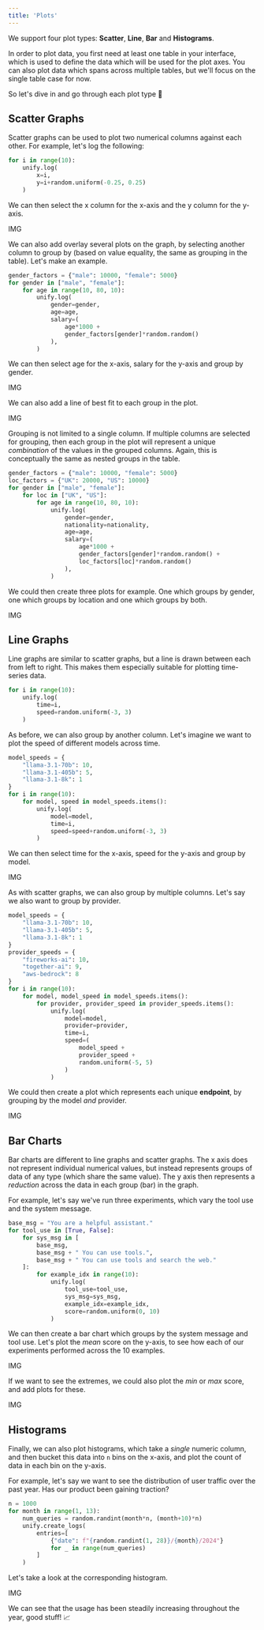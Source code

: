 ```yaml
---
title: 'Plots'
---
```


We support four plot types: **Scatter**, **Line**, **Bar** and **Histograms**.

In order to plot data, you first need at least one table in your interface,
which is used to define the data which will be used for the plot axes.
You can also plot data which spans across multiple tables,
but we'll focus on the single table case for now.

So let's dive in and go through each plot type 🤿

## Scatter Graphs

Scatter graphs can be used to plot two numerical columns against each other.
For example, let's log the following:

```python
for i in range(10):
    unify.log(
        x=i,
        y=i+random.uniform(-0.25, 0.25)
    )
```

We can then select the x column for the x-axis and the y column for the y-axis.

IMG

We can also add overlay several plots on the graph, by selecting another column to group by (based on value equality, the same as grouping in the table).
Let's make an example.

```python
gender_factors = {"male": 10000, "female": 5000}
for gender in ["male", "female"]:
    for age in range(10, 80, 10):
        unify.log(
            gender=gender,
            age=age,
            salary=(
                age*1000 +
                gender_factors[gender]*random.random()
            ),
        )
```

We can then select age for the x-axis, salary for the y-axis and group by gender.

IMG

We can also add a line of best fit to each group in the plot.

IMG

Grouping is not limited to a single column. If multiple columns are selected for grouping,
then each group in the plot will represent a unique *combination* of the values in the grouped columns.
Again, this is conceptually the same as nested groups in the table.

```python
gender_factors = {"male": 10000, "female": 5000}
loc_factors = {"UK": 20000, "US": 10000}
for gender in ["male", "female"]:
    for loc in ["UK", "US"]:
        for age in range(10, 80, 10):
            unify.log(
                gender=gender,
                nationality=nationality,
                age=age,
                salary=(
                    age*1000 +
                    gender_factors[gender]*random.random() +
                    loc_factors[loc]*random.random()
                ),
            )
```

We could then create three plots for example. One which groups by gender, one which groups by location and one which groups by both.

IMG

## Line Graphs

Line graphs are similar to scatter graphs, but a line is drawn between each from left to right.
This makes them especially suitable for plotting time-series data.

```python
for i in range(10):
    unify.log(
        time=i,
        speed=random.uniform(-3, 3)
    )
```

As before, we can also group by another column.
Let's imagine we want to plot the speed of different models across time.

```python
model_speeds = {
    "llama-3.1-70b": 10,
    "llama-3.1-405b": 5,
    "llama-3.1-8k": 1
}
for i in range(10):
    for model, speed in model_speeds.items():
        unify.log(
            model=model,
            time=i,
            speed=speed+random.uniform(-3, 3)
        )
```

We can then select time for the x-axis, speed for the y-axis and group by model.

IMG

As with scatter graphs, we can also group by multiple columns.
Let's say we also want to group by provider.

```python
model_speeds = {
    "llama-3.1-70b": 10,
    "llama-3.1-405b": 5,
    "llama-3.1-8k": 1
}
provider_speeds = {
    "fireworks-ai": 10,
    "together-ai": 9,
    "aws-bedrock": 8
}
for i in range(10):
    for model, model_speed in model_speeds.items():
        for provider, provider_speed in provider_speeds.items():
            unify.log(  
                model=model,
                provider=provider,
                time=i,
                speed=(
                    model_speed + 
                    provider_speed + 
                    random.uniform(-5, 5)
                )
            )
```

We could then create a plot which represents each unique **endpoint**, by grouping by the model *and* provider.

IMG

## Bar Charts

Bar charts are different to line graphs and scatter graphs.
The x axis does not represent individual numerical values,
but instead represents groups of data of any type (which share the same value).
The y axis then represents a *reduction* across the data in each group (bar) in the graph.

For example, let's say we've run three experiments, which vary the tool use and the system message.

```python
base_msg = "You are a helpful assistant."
for tool_use in [True, False]:
    for sys_msg in [
        base_msg,
        base_msg + " You can use tools.",
        base_msg + " You can use tools and search the web."
    ]:
        for example_idx in range(10):
            unify.log(
                tool_use=tool_use,
                sys_msg=sys_msg,
                example_idx=example_idx,
                score=random.uniform(0, 10)
            )
```

We can then create a bar chart which groups by the system message and tool use.
Let's plot the *mean* score on the y-axis,
to see how each of our experiments performed across the 10 examples.

IMG

If we want to see the extremes, we could also plot the *min* or *max* score, and add plots for these.

IMG

## Histograms

Finally, we can also plot histograms, which take a *single* numeric column,
and then bucket this data into `n` bins on the x-axis, and plot the count of data in each bin on the y-axis.

For example, let's say we want to see the distribution of user traffic over the past year.
Has our product been gaining traction?

```python
n = 1000
for month in range(1, 13):
    num_queries = random.randint(month*n, (month+10)*n)
    unify.create_logs(
        entries=[
            {"date": f"{random.randint(1, 28)}/{month}/2024"}
            for _ in range(num_queries)
        ]
    )
```

Let's take a look at the corresponding histogram.

IMG

We can see that the usage has been steadily increasing throughout the year, good stuff! 📈
